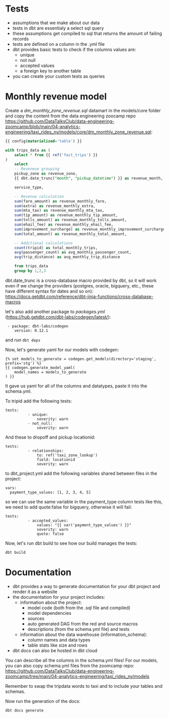 # Tests
- assumptions that we make about our data
- tests in dbt are essentialy a select sql query
- these assumptions get compiled to sql that returns the amount of failing records
- tests are defined on a column in the .yml file
- dbt provides basic tests to check if the columns values are:
    - unique
    - not null
    - accepted values
    - a foreign key to another table
- you can create your custom tests as queries

# Monthly revenue model

Create a *dm_monthly_zone_revenue.sql* datamart in the models/core folder and copy the content from the data engineering zoocamp repo https://github.com/DataTalksClub/data-engineering-zoomcamp/blob/main/04-analytics-engineering/taxi_rides_ny/models/core/dm_monthly_zone_revenue.sql:

```sql dm_monthly_zone_revenue.sql
{{ config(materialized='table') }}

with trips_data as (
    select * from {{ ref('fact_trips') }}
)
    select 
    -- Reveneue grouping 
    pickup_zone as revenue_zone,
    {{ dbt.date_trunc("month", "pickup_datetime") }} as revenue_month, 

    service_type, 

    -- Revenue calculation 
    sum(fare_amount) as revenue_monthly_fare,
    sum(extra) as revenue_monthly_extra,
    sum(mta_tax) as revenue_monthly_mta_tax,
    sum(tip_amount) as revenue_monthly_tip_amount,
    sum(tolls_amount) as revenue_monthly_tolls_amount,
    sum(ehail_fee) as revenue_monthly_ehail_fee,
    sum(improvement_surcharge) as revenue_monthly_improvement_surcharge,
    sum(total_amount) as revenue_monthly_total_amount,

    -- Additional calculations
    count(tripid) as total_monthly_trips,
    avg(passenger_count) as avg_monthly_passenger_count,
    avg(trip_distance) as avg_monthly_trip_distance

    from trips_data
    group by 1,2,3
```

dbt.date_trunc is a cross-database macro provided by dbt, so it will work even if we change the providers (postgres, oracle, bigquery, etc., these have different syntax for dates and so on):
https://docs.getdbt.com/reference/dbt-jinja-functions/cross-database-macros

let's also add another package to *packages.yml* (https://hub.getdbt.com/dbt-labs/codegen/latest/):
```code packages.yml
 - package: dbt-labs/codegen
    version: 0.12.1
```
and run ```dbt deps```

Now, let's generate yaml for our models with codegen:
```code terminal
{% set models_to_generate = codegen.get_models(directory='staging', prefix='stg') %}
{{ codegen.generate_model_yaml(
    model_names = models_to_generate
) }}
```
It gave us yaml for all of the columns and datatypes, paste it into the schema.yml.

To tripid add the following tests:
```code schema.yml
tests:
          - unique:
              severity: warn
          - not_null:
              severity: warn
```

And these to dropoff and pickup locationid:
```code schema.yml
tests:
          - relationships:
              to: ref('taxi_zone_lookup')
              field: locationid
              severity: warn
```

to dbt_project.yml add the following variables shared between files in the project:
```code dbt_project.yml
vars:
  payment_type_values: [1, 2, 3, 4, 5]
```

so we can use the same variable in the payment_type column tests like this, we need to add quote:false for bigquery, otherwise it will fail:
```code schema.yml
tests:
          - accepted_values:
              values: "{{ var('payment_type_values') }}"
              severity: warn
              quote: false
```

Now, let's run dbt build to see how our build manages the tests:
```code terminal
dbt build
```

# Documentation
- dbt provides a way to generate documentation for your dbt project and render it as a website
- the documentation for your project includes:
    - information about the project:
        - model code (both from the .sql file and compiled)
        - model dependencies
        - sources
        - auto generated DAG from the red and source macros
        - descriptions (from the schema.yml file) and tests
    - information about the data warehouse (information_schema):
        - column names and data types
        - table stats like size and rows
- dbt docs can also be hosted in dbt cloud

You can describe all the columns in the schema.yml files! For our models, you can also copy schema.yml files from the zoomcamp repo: https://github.com/DataTalksClub/data-engineering-zoomcamp/tree/main/04-analytics-engineering/taxi_rides_ny/models

Remember to swap the tripdata words to taxi and to include your tables and schemas.

Now run the generation of the docs:
```code terminal
dbt docs generate
```

